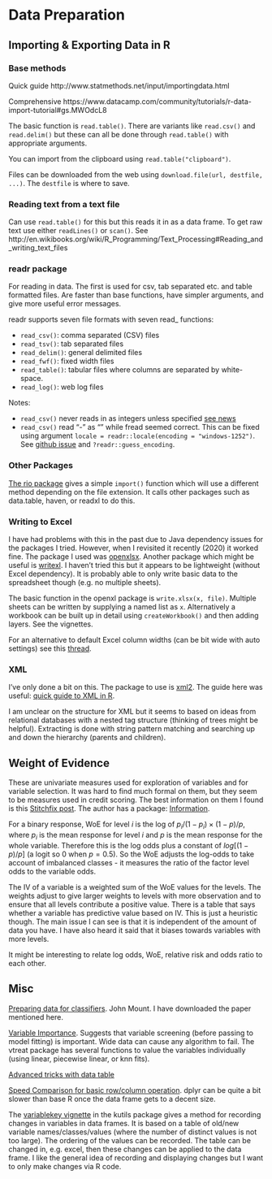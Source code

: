 # Data Preparation

## Importing & Exporting Data in R

### Base methods

Quick guide http://www.statmethods.net/input/importingdata.html

Comprehensive https://www.datacamp.com/community/tutorials/r-data-import-tutorial#gs.MWOdcL8

The basic function is `read.table()`. There are variants like `read.csv()` and `read.delim()` but these can all be done through `read.table()` with appropriate arguments.

You can import from the clipboard using `read.table("clipboard")`.  

Files can be downloaded from the web using `download.file(url, destfile, ...)`. The `destfile` is where to save. 

### Reading text from a text file

Can use `read.table()` for this but this reads it in as a data frame. To get raw text use either `readLines()` or `scan()`. See http://en.wikibooks.org/wiki/R_Programming/Text_Processing#Reading_and_writing_text_files

### readr package

For reading in data.  The first is used for csv, tab separated etc. and table formatted files. Are faster than base functions, have simpler arguments, and give more useful error messages.

readr supports seven file formats with seven read_ functions:

+	`read_csv()`: comma separated (CSV) files
+	`read_tsv()`: tab separated files
+	`read_delim()`: general delimited files
+	`read_fwf()`: fixed width files
+	`read_table()`: tabular files where columns are separated by white-space.
+	`read_log()`: web log files

Notes:

+ `read_csv()` never reads in as integers unless specified [see news](https://github.com/tidyverse/readr/blob/master/NEWS.md#integer-column-guessing)
+ `read_csv()` read “-” as “\x96” while fread seemed correct. This can be fixed using argument `locale = readr::locale(encoding = "windows-1252")`. See [github issue](https://github.com/tidyverse/readr/issues/892) and `?readr::guess_encoding`.

### Other Packages

[The rio package](https://github.com/leeper/rio) gives a simple `import()` function which will use a different method depending on the file extension. It calls other packages such as data.table, haven, or readxl to do this.

### Writing to Excel

I have had problems with this in the past due to Java dependency issues for the packages I tried. However, when I revisited it recently (2020) it worked fine. The package I used was [openxlsx](https://cran.r-project.org/web/packages/openxlsx/). Another package which might be useful is [writexl](https://github.com/ropensci/writexl). I haven't tried this but it appears to be lightweight (without Excel dependency). It is probably able to only write basic data to the spreadsheet though (e.g. no multiple sheets).

The basic function in the openxl package is `write.xlsx(x, file)`. Multiple sheets can be written by supplying a named list as `x`. Alternatively a workbook can be built up in detail using `createWorkbook()` and then adding layers. See the vignettes.

For an alternative to default Excel column widths (can be bit wide with auto settings) see this 
[thread](https://stackoverflow.com/questions/45860085/r-autofit-excel-column-width/45860216#45860216).

### XML

I've only done a bit on this. The package to use is [xml2](https://github.com/r-lib/xml2). The guide here was useful: [quick guide to XML in R](https://lecy.github.io/Open-Data-for-Nonprofit-Research/Quick_Guide_to_XML_in_R.html).

I am unclear on the structure for XML  but it seems to based on ideas from relational databases with a nested tag structure (thinking of trees might be helpful). Extracting is done with string pattern matching and searching up and down the hierarchy (parents and children).


## Weight of Evidence

These are univariate measures used for exploration of variables and for variable selection. It was hard to find much formal on them, but they seem to be measures used in credit scoring. The best information on them I found is this [Stitchfix  post](https://multithreaded.stitchfix.com/blog/2015/08/13/weight-of-evidence/). The author has a package: [Information](https://github.com/klarsen1/Information).

For a binary response, WoE for level $i$ is the log of $p_i / (1 - p_i) \times  (1 - p) / p$, where $p_i$ is the mean response for level $i$ and $p$ is the mean response for the whole variable. Therefore this is the log odds plus a constant of $log [(1 - p) / p]$ (a logit so 0 when $p=0.5$). So the WoE adjusts the log-odds to take account of imbalanced classes - it measures the ratio of the factor level odds to the variable odds. 

The IV of a variable is a weighted sum of the WoE values for the levels. The weights adjust to give larger weights to levels with more observation and to ensure that all levels contribute a positive value. There is a table that says whether a variable has predictive value based on IV. This is just a heuristic though. The main issue I can see is that it is independent of the amount of data you have. I have also heard it said that it biases towards variables with more levels.

It might be interesting to relate log odds, WoE, relative risk and odds ratio to each other.

## Misc

[Preparing data for classifiers](http://www.win-vector.com/blog/2014/12/a-comment-on-preparing-data-for-classifiers/). John Mount. I have downloaded the paper mentioned here.

[Variable Importance](https://win-vector.com/2018/12/17/vtreat-variable-importance/). Suggests that variable screening (before passing to model fitting) is important. Wide data can cause any algorithm to fail. The vtreat package has several functions to value the variables individually (using linear, piecewise linear, or knn fits).

[Advanced tricks with data table](https://brooksandrew.github.io/simpleblog/articles/advanced-data-table/)

[Speed Comparison for basic row/column operation](http://www.win-vector.com/blog/2019/05/timing-working-with-a-row-or-a-column-from-a-data-frame/). dplyr can be quite a bit slower than base R once the data frame gets to a decent size.

The [variablekey vignette](https://cran.r-project.org/web/packages/kutils/vignettes/variablekey.pdf) in the kutils package gives a method for recording changes in variables in data frames. It is based on a table of old/new variable names/classes/values (where the number of distinct values is not too large). The ordering of the values can be recorded. The table can be changed in, e.g. excel, then these changes can be applied to the data frame. I like the general idea of recording and displaying changes but I want to only make changes via R code.
